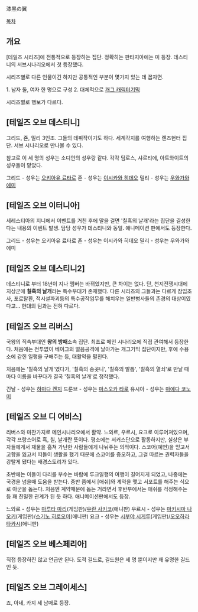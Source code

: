 漆黒の翼

[[목차]]

== 개요 ==
[테일즈 시리즈]에 전통적으로 등장하는 집단. 정확히는 판타지아에는 미 등장. 데스티니의 서브시나리오에서 첫 등장했다.

시리즈별로 다른 인물이긴 하지만 공통적인 부분이 몇가지 있는 데 꼽자면.

1. 남자 둘, 여자 한 명으로 구성
2. 대체적으로 [[개그 캐릭터]]기믹

시리즈별로 행보가 다르다.

== [테일즈 오브 데스티니] ==
그리드, 죤, 밀리 3인조. 그들의 데뷔작이기도 하다.
세계각지를 여행하는 렌즈헌터 집단. 서브 시나리오로 만나볼 수 있다.

참고로 이 세 명의 성우는 소디언의 성우랑 같다.
각각 딤로스, 샤르티에, 아트와이트의 성우들이 맡았다.

그리드 - 성우는 [[오키아유 료타로]]
죤 - 성우는 [[이시카와 히데오]]
밀리 - 성우는 [[우와가와 에미]]

== [테일즈 오브 이터니아] ==
세레스티아의 지니에서 이벤트를 거친 후에 말을 걸면 '칠흑의 날개'라는 집단을 결성한다는 내용의 이벤트 발생. 담당 성우가 데스티니와 동일. 애니메이션 판에서도 등장한다.

그리드 - 성우는 오키아유 료타로
죤 - 성우는 이시카와 히데오
밀리 - 성우는 우와가와 에미

== [테일즈 오브 데스티니2] ==
데스티니로 부터 18년이 지나 멤버는 바뀌었지만, 큰 차이는 없다.
단, 천지전쟁시대에 지상군에 '''칠흑의 날개'''라는 특수부대가 존재했다.
다른 시리즈의 그들과는 다르게 잠입조사, 포로탈환, 적시설파괴등의 특수공작임무를 해치우는 일반병사들의 존경의 대상이였다고... 현대의 팀과는 전혀 다르다.

== [테일즈 오브 리버스] ==
국왕의 직속부대인 '''왕의 방패'''소속 집단. 최초로 메인 시나리오에 직접 관여해서 등장한다. 처음에는 전투없이 베이그의 얼음공격에 날아가는 개그기믹 집단이지만, 후에 수용소에 갇힌 일행을 구해주는 등, 대활약을 펼친다.

처음에는 '칠흑의 날개'였다가, '칠흑의 송곳니', '칠흑의 발톱', '칠흑의 열쇠'로 만날 때마다 이름을 바꾸다가 결국 '칠흑의 날개'로 정착했다.

긴날 - 성우는 [[하마다 켄지]]
드룬브 - 성우는 [[마스오카 타로]]
유시아 - 성우는 [[마에다 코노미]]

== [테일즈 오브 디 어비스] ==
리버스와 마찬가지로 메인시나리오에서 활약. 느와르, 우르시, 요크로 이루어져있으며, 각각 프랑스어로 흑, 칠, 날개란 뜻이다. 평소에는 서커스단으로 활동하지만, 실상은 부자들에게서 재물을 훔쳐 가난한 사람들에게 나눠주는 의적이다. 스코어(예언)을 믿고서 고향을 잃고서 떠돌이 생활을 했기 때문에 스코어를 증오하고, 그걸 따르는 권력자들을 강탈게 됐다는 배경스토리가 있다.

초반에는 이들이 다리를 부수는 바람에 루크일행의 여행이 길어지게 되었고, 나중에는 국경을 넘을때 도움을 받는다. 중반 쯤에서 [애쉬]와 계약을 맺고 서포트를 해주는 식으로 아군을 돕는다. 처음엔 계약때문에 돕는 거라면서 후반부에서는 애쉬를 걱정해주는 등 꽤 친밀한 관계가 된 듯 하다. 애니메이션판에서도 등장.

느와르 - 성우는 [[마루타 마리]](게임판)/[[우란 사키코]](애니판)
우르시 - 성우는 [[마키시마 나오키]](게임판)/[[스기노 히로오미]](애니판)
요크 - 성우는 [[시부야 시게루]](게임판)/[[오오하라 타카시]](애니판)

== [테일즈 오브 베스페리아] ==
직접 등장하진 않고 언급만 된다.
도적 길드로, 길드원은 세 명 뿐이지만 꽤 유명한 길드인 듯.

== [테일즈 오브 그레이세스] ==
죠, 아네, 카지 세 남매로 등장. 
